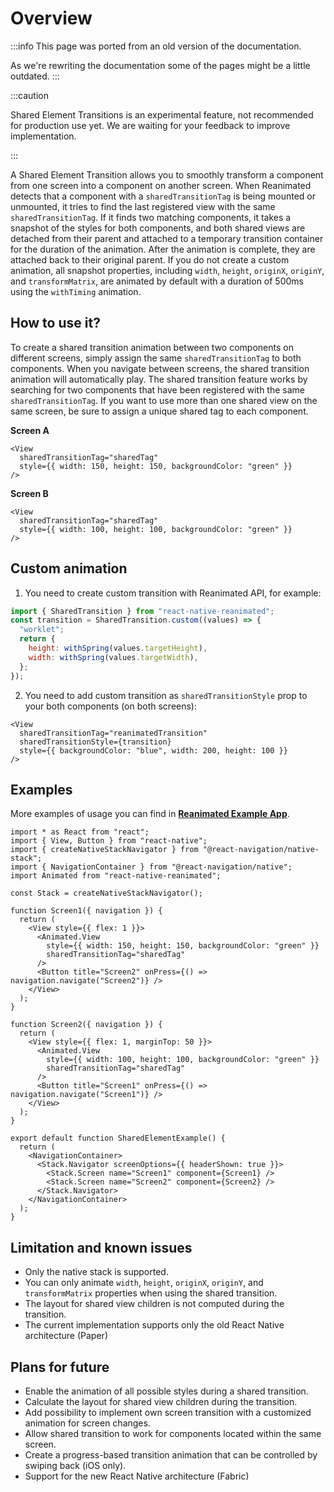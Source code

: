# Overview

:::info
This page was ported from an old version of the documentation.

As we're rewriting the documentation some of the pages might be a little outdated.
:::

:::caution

Shared Element Transitions is an experimental feature, not recommended for production use yet. We are waiting for your feedback to improve implementation.

:::

A Shared Element Transition allows you to smoothly transform a component from one screen into a component on another screen. When Reanimated detects that a component with a `sharedTransitionTag` is being mounted or unmounted, it tries to find the last registered view with the same `sharedTransitionTag`. If it finds two matching components, it takes a snapshot of the styles for both components, and both shared views are detached from their parent and attached to a temporary transition container for the duration of the animation. After the animation is complete, they are attached back to their original parent. If you do not create a custom animation, all snapshot properties, including `width`, `height`, `originX`, `originY`, and `transformMatrix`, are animated by default with a duration of 500ms using the `withTiming` animation.

## How to use it?

To create a shared transition animation between two components on different screens, simply assign the same `sharedTransitionTag` to both components. When you navigate between screens, the shared transition animation will automatically play. The shared transition feature works by searching for two components that have been registered with the same `sharedTransitionTag`. If you want to use more than one shared view on the same screen, be sure to assign a unique shared tag to each component.

**Screen A**

```tsx {2}
<View
  sharedTransitionTag="sharedTag"
  style={{ width: 150, height: 150, backgroundColor: "green" }}
/>
```

**Screen B**

```tsx {2}
<View
  sharedTransitionTag="sharedTag"
  style={{ width: 100, height: 100, backgroundColor: "green" }}
/>
```

## Custom animation

1. You need to create custom transition with Reanimated API, for example:

```js
import { SharedTransition } from "react-native-reanimated";
const transition = SharedTransition.custom((values) => {
  "worklet";
  return {
    height: withSpring(values.targetHeight),
    width: withSpring(values.targetWidth),
  };
});
```

2. You need to add custom transition as `sharedTransitionStyle` prop to your both components (on both screens):

```tsx {2,3}
<View
  sharedTransitionTag="reanimatedTransition"
  sharedTransitionStyle={transition}
  style={{ backgroundColor: "blue", width: 200, height: 100 }}
/>
```

## Examples

More examples of usage you can find in **[Reanimated Example App](https://github.com/software-mansion/react-native-reanimated/tree/3.3.0/app/src/examples/SharedElementTransitions)**.

```tsx {14,26}
import * as React from "react";
import { View, Button } from "react-native";
import { createNativeStackNavigator } from "@react-navigation/native-stack";
import { NavigationContainer } from "@react-navigation/native";
import Animated from "react-native-reanimated";

const Stack = createNativeStackNavigator();

function Screen1({ navigation }) {
  return (
    <View style={{ flex: 1 }}>
      <Animated.View
        style={{ width: 150, height: 150, backgroundColor: "green" }}
        sharedTransitionTag="sharedTag"
      />
      <Button title="Screen2" onPress={() => navigation.navigate("Screen2")} />
    </View>
  );
}

function Screen2({ navigation }) {
  return (
    <View style={{ flex: 1, marginTop: 50 }}>
      <Animated.View
        style={{ width: 100, height: 100, backgroundColor: "green" }}
        sharedTransitionTag="sharedTag"
      />
      <Button title="Screen1" onPress={() => navigation.navigate("Screen1")} />
    </View>
  );
}

export default function SharedElementExample() {
  return (
    <NavigationContainer>
      <Stack.Navigator screenOptions={{ headerShown: true }}>
        <Stack.Screen name="Screen1" component={Screen1} />
        <Stack.Screen name="Screen2" component={Screen2} />
      </Stack.Navigator>
    </NavigationContainer>
  );
}
```

## Limitation and known issues

- Only the native stack is supported.
- You can only animate `width`, `height`, `originX`, `originY`, and `transformMatrix` properties when using the shared transition.
- The layout for shared view children is not computed during the transition.
- The current implementation supports only the old React Native architecture (Paper)

## Plans for future

- Enable the animation of all possible styles during a shared transition.
- Calculate the layout for shared view children during the transition.
- Add possibility to implement own screen transition with a customized animation for screen changes.
- Allow shared transition to work for components located within the same screen.
- Create a progress-based transition animation that can be controlled by swiping back (iOS only).
- Support for the new React Native architecture (Fabric)
